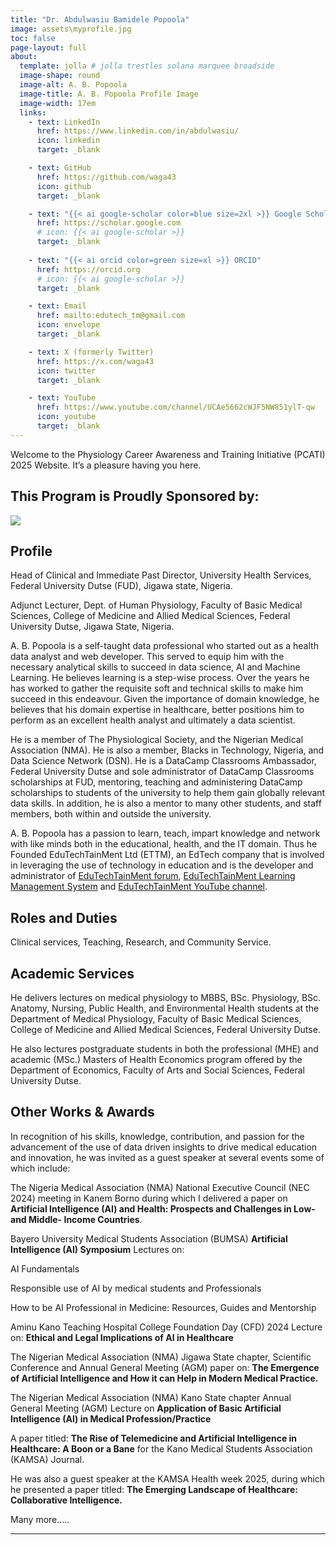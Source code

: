```yaml
---
title: "Dr. Abdulwasiu Bamidele Popoola"
image: assets\myprofile.jpg
toc: false
page-layout: full
about: 
  template: jolla # jolla trestles solana marquee broadside
  image-shape: round
  image-alt: A. B. Popoola
  image-title: A. B. Popoola Profile Image
  image-width: 17em
  links:
    - text: LinkedIn
      href: https://www.linkedin.com/in/abdulwasiu/
      icon: linkedin
      target: _blank

    - text: GitHub
      href: https://github.com/waga43
      icon: github
      target: _blank

    - text: "{{< ai google-scholar color=blue size=2xl >}} Google Scholar"
      href: https://scholar.google.com
      # icon: {{< ai google-scholar >}}
      target: _blank
    
    - text: "{{< ai orcid color=green size=xl >}} ORCID"
      href: https://orcid.org
      # icon: {{< ai google-scholar >}}
      target: _blank

    - text: Email
      href: mailto:edutech_tm@gmail.com
      icon: envelope
      target: _blank

    - text: X (formerly Twitter)
      href: https://x.com/waga43
      icon: twitter
      target: _blank

    - text: YouTube
      href: https://www.youtube.com/channel/UCAe5662cWJF5NW851ylT-qw
      icon: youtube
      target: _blank
---
```



Welcome to the Physiology Career Awareness and Training Initiative (PCATI) 2025 Website. It's a pleasure having you here.

**This Program is Proudly Sponsored by:**
---

![](assets\the-physiological-society-logo.png)

## Profile

Head of Clinical and Immediate Past Director, University Health Services, Federal University Dutse (FUD), Jigawa state, Nigeria.

Adjunct Lecturer, Dept. of Human Physiology, Faculty of Basic Medical Sciences, College of Medicine and Allied Medical Sciences, Federal University Dutse, Jigawa State, Nigeria.

A. B. Popoola is a self-taught data professional who started out as a health data analyst and web developer. This served to equip him with the necessary analytical skills to succeed in data science, AI and Machine Learning. He believes learning is a step-wise process. Over the years he has worked to gather the requisite soft and technical skills to make him succeed in this endeavour. Given the importance of domain knowledge, he believes that his domain expertise in healthcare, better positions him to perform as an excellent health analyst and ultimately a data scientist.

He is a member of The Physiological Society, and the Nigerian Medical Association (NMA). He is also a member, Blacks in Technology, Nigeria, and Data Science Network (DSN). He is a DataCamp Classrooms Ambassador, Federal University Dutse and sole administrator of DataCamp Classrooms scholarships at FUD, mentoring, teaching and administering DataCamp scholarships to students of the university to help them gain globally relevant data skills. In addition, he is also a mentor to many other students, and staff members, both within and outside the university.

A. B. Popoola has a passion to learn, teach, impart knowledge and network with like minds both in the educational, health, and the IT domain. Thus he Founded EduTechTainMent Ltd (ETTM), an EdTech company that is involved in leveraging the use of technology in education and is the developer and administrator of [EduTechTainMent forum](https://edutechtainment.net), [EduTechTainMent Learning Management System](https://lms.edutechtainment.net) and [EduTechTainMent YouTube channel](https://www.youtube.com/@edutechtainmentguides).

## Roles and Duties
Clinical services, Teaching, Research, and Community Service. 

## Academic Services
He delivers lectures on medical physiology to MBBS, BSc. Physiology, BSc. Anatomy, Nursing, Public Health, and Environmental Health students at the Department of Medical Physiology, Faculty of Basic Medical Sciences, College of Medicine and Allied Medical Sciences, Federal University Dutse. 

He also lectures postgraduate students in both the professional (MHE) and academic (MSc.) Masters of Health Economics program offered by the Department of Economics, Faculty of Arts and Social Sciences, Federal University Dutse. 


## Other Works & Awards

In recognition of his skills, knowledge, contribution, and passion for the advancement of the use of data driven insights to drive medical education and innovation, he was invited as a guest speaker at several events some of which include:

The Nigeria Medical Association (NMA) National Executive Council (NEC 2024) meeting in Kanem Borno during which I delivered a paper on **Artificial Intelligence (AI) and Health: Prospects and Challenges in Low- and Middle- Income Countries**. 

Bayero University Medical Students Association (BUMSA) **Artificial Intelligence (AI) Symposium** Lectures on:

AI Fundamentals

Responsible use of AI by medical students and Professionals

How to be AI Professional in Medicine: Resources, Guides and Mentorship

Aminu Kano Teaching Hospital College Foundation Day (CFD) 2024 Lecture on: **Ethical and Legal Implications of AI in Healthcare**

The Nigerian Medical Association (NMA) Jigawa State chapter, Scientific Conference and Annual General Meeting (AGM) paper on: **The Emergence of Artificial Intelligence and How it can Help in Modern Medical Practice.**

The Nigerian Medical Association (NMA) Kano State chapter Annual General Meeting (AGM) Lecture on **Application of Basic Artificial Intelligence (AI) in Medical Profession/Practice**

A paper titled: **The Rise of Telemedicine and Artificial Intelligence in Healthcare: A Boon or a Bane** for the Kano Medical Students Association (KAMSA) Journal.

He was also a guest speaker at the KAMSA Health week 2025, during which he presented a paper titled: **The Emerging Landscape of Healthcare: Collaborative Intelligence.**

Many more.....

---